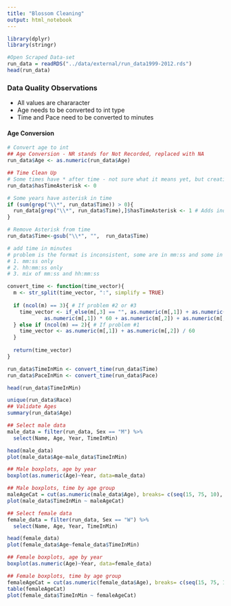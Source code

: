```yaml
---
title: "Blossom Cleaning"
output: html_notebook
---
```


```r
library(dplyr)
library(stringr)
```


```r
#Open Scraped Data-set
run_data = readRDS("../data/external/run_data1999-2012.rds")
head(run_data)
```

### Data Quality Observations
* All values are chararacter
* Age needs to be converted to int type
* Time and Pace need to be converted to minutes

#### Age Conversion
```r
# Convert age to int
## Age Conversion - NR stands for Not Recorded, replaced with NA
run_data$Age <- as.numeric(run_data$Age)
```

```r
## Time Clean Up
# Some times have * after time - not sure what it means yet, but creating a column to market it
run_data$hasTimeAsterisk <- 0

# Some years have asterisk in time
if (sum(grep("\\*", run_data$Time)) > 0){
  run_data[grep("\\*", run_data$Time),]$hasTimeAsterisk <- 1 # Adds indicators of having asterisk
}

# Remove Asterisk from time
run_data$Time<-gsub("\\*", "",  run_data$Time)

# add time in minutes
# problem is the format is inconsistent, some are in mm:ss and some in hh:mm:ss
# 1. mm:ss only
# 2. hh:mm:ss only
# 3. mix of mm:ss and hh:mm:ss

convert_time <- function(time_vector){
  m <- str_split(time_vector, ":", simplify = TRUE)
  
  if (ncol(m) == 3){ # If problem #2 or #3
    time_vector <- if_else(m[,3] == "", as.numeric(m[,1]) + as.numeric(m[,2]) / 60, 
            as.numeric(m[,1]) * 60 + as.numeric(m[,2]) + as.numeric(m[,3]) / 60)
  } else if (ncol(m) == 2){ # If problem #1
    time_vector <- as.numeric(m[,1]) + as.numeric(m[,2]) / 60
  }
  
  return(time_vector)
}

run_data$TimeInMin <- convert_time(run_data$Time)
run_data$PaceInMin <- convert_time(run_data$Pace)

head(run_data$TimeInMin)
```

```r
unique(run_data$Race)
## Validate Ages
summary(run_data$Age)
```

```r
## Select male data
male_data = filter(run_data, Sex == "M") %>% 
  select(Name, Age, Year, TimeInMin)

head(male_data)
plot(male_data$Age~male_data$TimeInMin)
```

```r
## Male boxplots, age by year
boxplot(as.numeric(Age)~Year, data=male_data)
```

```r
## Male boxplots, time by age group
maleAgeCat = cut(as.numeric(male_data$Age), breaks= c(seq(15, 75, 10), 90))
plot(male_data$TimeInMin ~ maleAgeCat)
```

```r
## Select female data
female_data = filter(run_data, Sex == "W") %>%
  select(Name, Age, Year, TimeInMin)

head(female_data)
plot(female_data$Age~female_data$TimeInMin)
```

```r
## Female boxplots, age by year
boxplot(as.numeric(Age)~Year, data=female_data)
```

```r
## Female boxplots, time by age group
femaleAgeCat = cut(as.numeric(female_data$Age), breaks= c(seq(15, 75, 10), 90))
table(femaleAgeCat)
plot(female_data$TimeInMin ~ femaleAgeCat)
```

